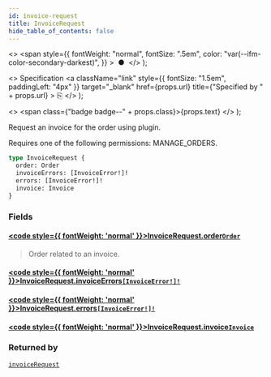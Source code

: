 ```yaml
---
id: invoice-request
title: InvoiceRequest
hide_table_of_contents: false
---
```


  <>
    <span
      style={{
        fontWeight: "normal",
        fontSize: ".5em",
        color: "var(--ifm-color-secondary-darkest)",
      }}
    >
      &nbsp;●&nbsp;
    </span>
  </>
);

  <>
    Specification
    <a
      className="link"
      style={{ fontSize: "1.5em", paddingLeft: "4px" }}
      target="\_blank"
      href={props.url}
      title={"Specified by " + props.url}
    >
      ⎘
    </a>
  </>
);

  <>
    <span class={"badge badge--" + props.class}>{props.text}</span>
  </>
);

Request an invoice for the order using plugin.

Requires one of the following permissions: MANAGE_ORDERS.

```graphql
type InvoiceRequest {
  order: Order
  invoiceErrors: [InvoiceError!]!
  errors: [InvoiceError!]!
  invoice: Invoice
}
```

### Fields

#### [<code style={{ fontWeight: 'normal' }}>InvoiceRequest.<b>order</b></code>](#)<Bullet />[`Order`](../../../developer/api-reference/objects/order) <Badge class="secondary" text="object"/>

> Order related to an invoice.

#### [<code style={{ fontWeight: 'normal' }}>InvoiceRequest.<b>invoiceErrors</b></code>](#)<Bullet />[`[InvoiceError!]!`](../../../developer/api-reference/objects/invoice-error) <Badge class="secondary" text="non-null"/> <Badge class="secondary" text="object"/>

>

#### [<code style={{ fontWeight: 'normal' }}>InvoiceRequest.<b>errors</b></code>](#)<Bullet />[`[InvoiceError!]!`](../../../developer/api-reference/objects/invoice-error) <Badge class="secondary" text="non-null"/> <Badge class="secondary" text="object"/>

>

#### [<code style={{ fontWeight: 'normal' }}>InvoiceRequest.<b>invoice</b></code>](#)<Bullet />[`Invoice`](../../../developer/api-reference/objects/invoice) <Badge class="secondary" text="object"/>

>

### Returned by

[`invoiceRequest`](../../../developer/api-reference/mutations/invoice-request) <Badge class="secondary" text="mutation"/>
